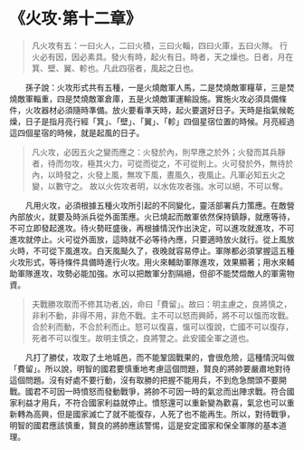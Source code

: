 # 《火攻·第十二章》

> 凡火攻有五：一曰火人，二曰火積，三曰火輜，四曰火庫，五曰火隊。 行火必有因，因必素具。發火有時，起火有日。時者，天之燥也。日者，月在箕、壁、翼、軫也。凡此四宿者，風起之日也。

&emsp;&emsp;孫子說：火攻形式共有五種，一是火燒敵軍人馬，二是焚燒敵軍糧草，三是焚燒敵軍輜重，四是焚燒敵軍倉庫，五是火燒敵軍運輸設施。實施火攻必須具備條件，火攻器材必須隨時準備。放火要看準天時，起火要選好日子。天時是指氣候乾燥，日子是指月亮行經「箕」、「壁」、「翼」、「軫」四個星宿位置的時候。月亮經過這四個星宿的時候，就是起風的日子。

> 凡火攻，必因五火之變而應之：火發於內，則早應之於外；火發而其兵靜者，待而勿攻，極其火力，可從而從之，不可從則上。火可發於外，無待於內，以時發之，火發上風，無攻下風，晝風久，夜風止。凡軍必知五火之變，以數守之。 故以火佐攻者明，以水佐攻者強。水可以絕，不可以奪。

&emsp;&emsp;凡用火攻，必須根據五種火攻所引起的不同變化，靈活部署兵力策應。在敵營內部放火，就要及時派兵從外面策應。火已燒起而敵軍依然保持鎮靜，就應等待，不可立即發起進攻。待火勢旺盛後，再根據情況作出決定，可以進攻就進攻，不可進攻就停止。火可從外面放，這時就不必等待內應，只要適時放火就行。從上風放火時，不可從下風進攻。白天風颳久了，夜晚就容易停止。軍隊都必須掌握這五種火攻形式，等待條件具備時進行火攻。用火來輔助軍隊進攻，效果顯著；用水來輔助軍隊進攻，攻勢必能加強。水可以把敵軍分割隔絕，但卻不能焚燬敵人的軍需物資。

> 夫戰勝攻取而不修其功者,凶，命曰「費留」。故曰：明主慮之，良將慎之，非利不動，非得不用，非危不戰。主不可以怒而興師，將不可以慍而攻戰。合於利而動，不合於利而止。怒可以復喜，慍可以復說，亡國不可以復存，死者不可以復生。故明主慎之，良將警之。此安國全軍之道也。

&emsp;&emsp;凡打了勝仗，攻取了土地城邑，而不能鞏固戰果的，會很危險，這種情況叫做「費留」。所以說，明智的國君要慎重地考慮這個問題，賢良的將帥要嚴肅地對待這個問題。沒有好處不要行動，沒有取勝的把握不能用兵，不到危急關頭不要開戰。國君不可因一時憤怒而發動戰爭，將帥不可因一時的氣忿而出陣求戰。符合國家利益才用兵，不符合國家利益就停止。憤怒還可以重新變為歡喜，氣忿也可以重新轉為高興，但是國家滅亡了就不能復存，人死了也不能再生。所以，對待戰爭，明智的國君應該慎重，賢良的將帥應該警惕，這是安定國家和保全軍隊的基本道理。

